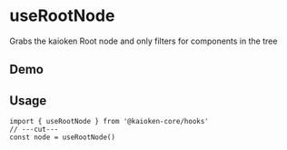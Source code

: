 
# useRootNode
Grabs the kaioken Root node and only filters for components in the tree

## Demo
<UseRootNodeExample />

## Usage
```tsx twoslash
import { useRootNode } from '@kaioken-core/hooks'
// ---cut---
const node = useRootNode()
```

